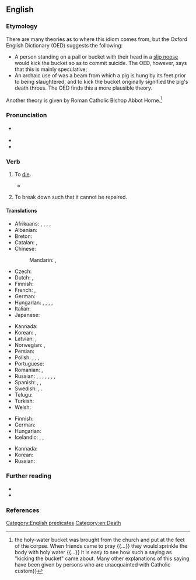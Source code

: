 ==English==
{{was wotd|2007|December|6}}

===Etymology===
There are many theories as to where this idiom comes from, but the Oxford English Dictionary (OED) suggests the following:
* A person standing on a pail or bucket with their head in a [[slip noose]] would kick the bucket so as to commit suicide. The OED, however, says that this is mainly speculative;
* An archaic use of {{m|en|bucket}} was a beam from which a pig is hung by its feet prior to being slaughtered, and to kick the bucket originally signified the pig's death throes. The OED finds this a more plausible theory.

Another theory is given by Roman Catholic Bishop Abbot Horne.<ref>{{cite-book|en|title=Relics of Popery|author=Abbot Horne|publisher=Catholic Truth Society London|year=1949|page=6|passage=After death, when a body had been laid out, {{...}} the holy-water bucket was brought from the church and put at the feet of the corpse. When friends came to pray {{...}} they would sprinkle the body with holy water {{...}} it is easy to see how such a saying as "kicking the bucket" came about. Many other explanations of this saying have been given by persons who are unacquainted with Catholic custom}}</ref>

===Pronunciation===
* {{a|RP|US}} {{IPA|en|/ˈkɪk ðə ˈbʌkɪt/}}
* {{audio|en|en-us-kick the bucket.ogg|Audio (US)}}
* {{audio|en|en-au-kick the bucket.ogg|Audio (AU)}}

===Verb===
{{en-verb|*}}

# {{lb|en|idiomatic|euphemistic|colloquial|humorous}} To [[die]].
#: {{syn|en|bite the dust|buy the farm|Thesaurus:die}}
#: {{ux|en|The old horse finally '''kicked the bucket'''.}}
#* {{quote-web|en|quotee={{w|Jan Morris}}|author=Sam Jordison|url=http://www.theguardian.com/books/booksblog/2015/apr/22/jan-morris-talks-about-venice|title=Jan Morris talks about Venice|date=2015-04-22|work=The Guardian|passage=My posthumous book Allegorizings, which will go to press in London and New York the minute I '''kick the bucket''', is loosely governed by my growing conviction that almost nothing in life is only what it seems. It contains nothing revelatory at all.}}
# {{lb|en|idiomatic|colloquial|of a machine}} To break down such that it cannot be repaired.
#: {{ux|en|I think my sewing machine has '''kicked the bucket'''.}}

====Translations====
{{trans-top|to die}}
* Afrikaans: {{t|af|skop die emmer|lit=kick the bucket}}, {{t|af|gee die gees|lit=give up the ghost}}, {{t|af|steek die lepel in die dak|lit=stick the spoon into the roof}}, {{t|af|gaan bokveld toe|lit=go to the buck/goat field}}, {{t|af|verwissel die tydelike met die ewige|lit=exchange the temporary for the eternal}}
* Albanian: {{t|sq|drodhi këmbën|lit=twitched the leg}}
* Breton: {{t+|br|lipat e loa|lit=to lick one's spoon}}
* Catalan: {{t|ca|estirar la pota|lit=stretch the leg}}, {{t+|ca|dinyar-la}}
* Chinese:
*: Mandarin: {{t+|cmn|翹辮子|sc=Hani}}, {{t+|cmn|翘辫子|tr=qiào biànzi|sc=Hani|lit=raise the plait}}
* Czech: {{t+|cs|zaklepat bačkorama|lit=to clap a pair of slippers}}
* Dutch: {{t|nl|de pijp uit gaan}}, {{t|nl|het loodje leggen|lit=lay the lot}}
* Finnish: {{t+|fi|potkaista tyhjää|lit=to kick a void}}
* French: {{t+|fr|passer l'arme à gauche|lit=pass the weapon to the left}}, {{t+|fr|casser sa pipe|lit=to break one's smoking}}
* German: {{t+|de|den Löffel abgeben|lit=give away the spoon}}
* Hungarian: {{t+|hu|elpatkol}}, {{t|hu|felrúgja a gyertyát}}, {{t|hu|beadja a kulcsot}}, {{t|hu|feldobja a bakancsot}}, {{t|hu|feldobja a talpát}}
* Italian: {{t|it|tirare le cuoia}}
* Japanese: {{t|ja|くたばる|tr=kutabaru}}
{{trans-mid}}
* Kannada: {{t+|kn|ಸಾಯು|sc=Knda}}
* Korean: {{t+|ko|죽다}}, {{t+|ko|뻗다|lit=stretch out}}
* Latvian: {{t|lv|atdot galus|lit=give up the ends}}, {{t|lv|nolikt karoti|lit=put down the spoon}}
* Norwegian: {{t+|no|legge inn årene|lit=pull one's oars in}}, {{t+|no|gå i pennalet|lit=hit the pencil-box}}
* Persian: {{t|fa|ریق رحمت را سر کشیدن|tr=riq-e rahmat râ sar kešidan}}
* Polish: {{t+|pl|kopnąć w kalendarz}}, {{t+|pl|odwalić kitę}}, {{t|pl|kopnąć w kalendarz (to kick the calendar)}}, {{t+|pl|wyciągnąć kopyta}}
* Portuguese: {{t+|pt|bater as botas}}
* Romanian: {{t|ro|da colțul|lit=turn around the corner}}, {{t|ro|da ortul popii|lit=pay a coin to the priest}}
* Russian: {{t+|ru|сыгра́ть в я́щик|lit=play into the casket}}, {{t+|ru|почить в бозе|lit=sleep in God}} {{q|solemn or ironical}}, {{t+|ru|преставиться}}, {{t+|ru|приказа́ть до́лго жить|lit=order to live long}}, {{t+|ru|откинуть копыта|lit=throw away the hooves}}, {{t+|ru|протяну́ть ноги|lit=stretch the legs}}, {{t+|ru|дать ду́ба|lit=give some oak}}, {{t|ru|коньки́ отбро́сить|lit=throw away the skates}}
* Spanish: {{t+|es|estirar la pata|lit=stretch the leg}}, {{t|es|colgar los guayos|lit=hang the football shoes}}, {{t|es|irse al otro barrio}}
* Swedish: {{t|sv|kila runt hörnet|lit=go around the corner}}, {{t+|sv|ta ner skylten|lit=take the sign down}}.
* Telugu: {{t|te|బాల్చీ తన్ను}}
* Turkish: {{t+|tr|nalları dikmek}}
* Welsh: {{t|cy|cicio'r bwced|lit=kick the bucket}}
{{trans-bottom}}

{{trans-top|to break down beyond repair}}
* Finnish: {{t|fi|[[hajota]] [[lopullisesti]]}}
* German: {{t|de|endgültig im Eimer sein}}
* Hungarian: {{t|hu|beadja a kulcsot}}
* Icelandic: {{t|is|eyðilegjast}}, {{t+|is|deyja}}, {{t|is|drepast}}
{{trans-mid}}
* Kannada: {{t|kn|ಸರಿಪಡಿಸಲಾಗದಷ್ಟು ಹಾಳಾದ|sc=Knda}}
* Korean: {{t|ko|고장나다}}
* Russian: {{t+|ru|накрыться медным тазом}}
{{trans-bottom}}

===Further reading===
* {{R:Phrase Finder|url=kick-the-bucket}}
* {{R:World Wide Words|url=qa/qa-kic1}}

===References===
<references/>

[[Category:English predicates]]
[[Category:en:Death]]